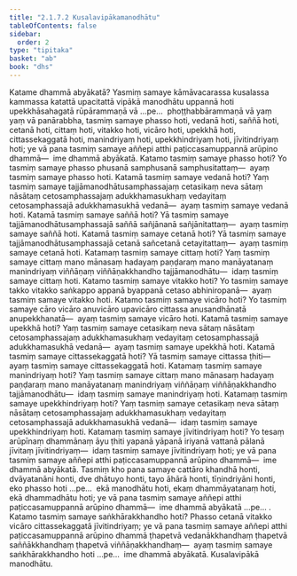 ```yaml
---
title: "2.1.7.2 Kusalavipākamanodhātu"
tableOfContents: false
sidebar:
  order: 2
type: "tipitaka"
basket: "ab"
book: "dhs"
---
```



<DynamicBreadcrumb />

<Division number="455" book="dhs" bookNo="29" page="108">

<Paragraph number="932" book="dhs">
Katame dhammā abyākatā? Yasmiṃ samaye kāmāvacarassa kusalassa kammassa katattā upacitattā vipākā manodhātu uppannā hoti upekkhāsahagatā rūpārammaṇā vā …pe…  phoṭṭhabbārammaṇā vā yaṃ yaṃ vā panārabbha, tasmiṃ samaye phasso hoti, vedanā hoti, saññā hoti, cetanā hoti, cittaṃ hoti, vitakko hoti, vicāro hoti, upekkhā hoti, cittassekaggatā hoti, manindriyaṃ hoti, upekkhindriyaṃ hoti, jīvitindriyaṃ hoti; ye vā pana tasmiṃ samaye aññepi atthi paṭiccasamuppannā arūpino dhammā—  ime dhammā abyākatā.
</Paragraph>

</Division>
<Division number="456" book="dhs" bookNo="29" page="109">

<Paragraph number="933" book="dhs">
Katamo tasmiṃ samaye phasso hoti? Yo tasmiṃ samaye phasso phusanā samphusanā samphusitattaṃ—  ayaṃ tasmiṃ samaye phasso hoti.
</Paragraph>

</Division>
<Division number="457" book="dhs" bookNo="29" page="109">

<Paragraph number="934" book="dhs">
Katamā tasmiṃ samaye vedanā hoti? Yaṃ tasmiṃ samaye tajjāmanodhātusamphassajaṃ cetasikaṃ neva sātaṃ nāsātaṃ cetosamphassajaṃ adukkhamasukhaṃ vedayitaṃ cetosamphassajā adukkhamasukhā vedanā—  ayaṃ tasmiṃ samaye vedanā hoti.
</Paragraph>

</Division>
<Division number="458" book="dhs" bookNo="29" page="109">

<Paragraph number="935" book="dhs">
Katamā tasmiṃ samaye saññā hoti? Yā tasmiṃ samaye tajjāmanodhātusamphassajā saññā sañjānanā sañjānitattaṃ—  ayaṃ tasmiṃ samaye saññā hoti.
</Paragraph>

</Division>
<Division number="459" book="dhs" bookNo="29" page="109">

<Paragraph number="936" book="dhs">
Katamā tasmiṃ samaye cetanā hoti? Yā tasmiṃ samaye tajjāmanodhātusamphassajā cetanā sañcetanā cetayitattaṃ—  ayaṃ tasmiṃ samaye cetanā hoti.
</Paragraph>

</Division>
<Division number="460" book="dhs" bookNo="29" page="109">

<Paragraph number="937" book="dhs">
Katamaṃ tasmiṃ samaye cittaṃ hoti? Yaṃ tasmiṃ samaye cittaṃ mano mānasaṃ hadayaṃ paṇḍaraṃ mano manāyatanaṃ manindriyaṃ viññāṇaṃ viññāṇakkhandho tajjāmanodhātu—  idaṃ tasmiṃ samaye cittaṃ hoti.
</Paragraph>

</Division>
<Division number="461" book="dhs" bookNo="29" page="109">

<Paragraph number="938" book="dhs">
Katamo tasmiṃ samaye vitakko hoti? Yo tasmiṃ samaye takko vitakko saṅkappo appanā byappanā cetaso abhiniropanā—  ayaṃ tasmiṃ samaye vitakko hoti.
</Paragraph>

</Division>
<Division number="462" book="dhs" bookNo="29" page="109">

<Paragraph number="939" book="dhs">
Katamo tasmiṃ samaye vicāro hoti? Yo tasmiṃ samaye cāro vicāro anuvicāro upavicāro cittassa anusandhānatā anupekkhanatā—  ayaṃ tasmiṃ samaye vicāro hoti.
</Paragraph>

</Division>
<Division number="463" book="dhs" bookNo="29" page="110">

<Paragraph number="940" book="dhs">
Katamā tasmiṃ samaye upekkhā hoti? Yaṃ tasmiṃ samaye cetasikaṃ neva sātaṃ nāsātaṃ cetosamphassajaṃ adukkhamasukhaṃ vedayitaṃ cetosamphassajā adukkhamasukhā vedanā—  ayaṃ tasmiṃ samaye upekkhā hoti.
</Paragraph>

</Division>
<Division number="464" book="dhs" bookNo="29" page="110">

<Paragraph number="941" book="dhs">
Katamā tasmiṃ samaye cittassekaggatā hoti? Yā tasmiṃ samaye cittassa ṭhiti—  ayaṃ tasmiṃ samaye cittassekaggatā hoti.
</Paragraph>

</Division>
<Division number="465" book="dhs" bookNo="29" page="110">

<Paragraph number="942" book="dhs">
Katamaṃ tasmiṃ samaye manindriyaṃ hoti? Yaṃ tasmiṃ samaye cittaṃ mano mānasaṃ hadayaṃ paṇḍaraṃ mano manāyatanaṃ manindriyaṃ viññāṇaṃ viññāṇakkhandho tajjāmanodhātu—  idaṃ tasmiṃ samaye manindriyaṃ hoti.
</Paragraph>

</Division>
<Division number="466" book="dhs" bookNo="29" page="110">

<Paragraph number="943" book="dhs">
Katamaṃ tasmiṃ samaye upekkhindriyaṃ hoti? Yaṃ tasmiṃ samaye cetasikaṃ neva sātaṃ nāsātaṃ cetosamphassajaṃ adukkhamasukhaṃ vedayitaṃ cetosamphassajā adukkhamasukhā vedanā—  idaṃ tasmiṃ samaye upekkhindriyaṃ hoti.
</Paragraph>

</Division>
<Division number="467" book="dhs" bookNo="29" page="110">

<Paragraph number="944" book="dhs">
Katamaṃ tasmiṃ samaye jīvitindriyaṃ hoti? Yo tesaṃ arūpīnaṃ dhammānaṃ āyu ṭhiti yapanā yāpanā iriyanā vattanā pālanā jīvitaṃ jīvitindriyaṃ—  idaṃ tasmiṃ samaye jīvitindriyaṃ hoti; ye vā pana tasmiṃ samaye aññepi atthi paṭiccasamuppannā arūpino dhammā—  ime dhammā abyākatā.
</Paragraph>

<Paragraph number="945" book="dhs">
Tasmiṃ kho pana samaye cattāro khandhā honti, dvāyatanāni honti, dve dhātuyo honti, tayo āhārā honti, tīṇindriyāni honti, eko phasso hoti …pe…  ekā manodhātu hoti, ekaṃ dhammāyatanaṃ hoti, ekā dhammadhātu hoti; ye vā pana tasmiṃ samaye aññepi atthi paṭiccasamuppannā arūpino dhammā—  ime dhammā abyākatā …pe… .
</Paragraph>

</Division>
<Division number="468" book="dhs" bookNo="29" page="110">

<Paragraph number="946" book="dhs">
Katamo tasmiṃ samaye saṅkhārakkhandho hoti? Phasso cetanā vitakko vicāro cittassekaggatā jīvitindriyaṃ; ye vā pana tasmiṃ samaye aññepi atthi paṭiccasamuppannā arūpino dhammā ṭhapetvā vedanākkhandhaṃ ṭhapetvā saññākkhandhaṃ ṭhapetvā viññāṇakkhandhaṃ—  ayaṃ tasmiṃ samaye saṅkhārakkhandho hoti …pe…  ime dhammā abyākatā.

</Paragraph>
</Division>

<Paragraph number="947" type="center" book="dhs">
Kusalavipākā manodhātu.
</Paragraph>